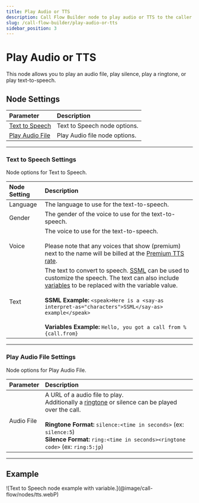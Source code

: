 ---
title: Play Audio or TTS
description: Call Flow Builder node to play audio or TTS to the caller.
slug: /call-flow-builder/play-audio-or-tts
sidebar_position: 3
---

# Play Audio or TTS

This node allows you to play an audio file, play silence, play a ringtone, or play text-to-speech.



## **Node Settings**

| Parameter                                    | Description                   |
|:---------------------------------------------|:------------------------------|
| [Text to Speech](#text-to-speech-settings)   | Text to Speech node options.  |
| [Play Audio File](#play-audio-file-settings) | Play Audio file node options. |


---

### Text to Speech Settings

Node options for Text to Speech.

| Node Setting | Description                                                                                                                                                                                                                                                                                                                                                                                                                           |
|:-------------|:--------------------------------------------------------------------------------------------------------------------------------------------------------------------------------------------------------------------------------------------------------------------------------------------------------------------------------------------------------------------------------------------------------------------------------------|
| Language     | The language to use for the text-to-speech.                                                                                                                                                                                                                                                                                                                                                                                           |
| Gender       | The gender of the voice to use for the text-to-speech.                                                                                                                                                                                                                                                                                                                                                                                |
| Voice        | The voice to use for the text-to-speech. <br /><br />Please note that any voices that show (premium) next to the name will be billed at the [Premium TTS rate](https://signalwire.com/pricing/voice).                                                                                                                                                                                                                                 |
| Text         | The text to convert to speech. [SSML](https://cloud.google.com/text-to-speech/docs/ssml) can be used to customize the speech. The text can also include [variables](/call-flow-builder/variables) to be replaced with the variable value.<br /><br />**SSML Example:** `<speak>Here is a <say-as interpret-as="characters">SSML</say-as> example</speak>`<br /><br />**Variables Example:** `Hello, you got a call from %{call.from}` |

---

### Play Audio File Settings

Node options for Play Audio File.

| Parameter  | Description                                                                                                                                                                                                                                                                                                                            |
|:-----------|:---------------------------------------------------------------------------------------------------------------------------------------------------------------------------------------------------------------------------------------------------------------------------------------------------------------------------------------|
| Audio File | A URL of a audio file to play.<br />Additionally a [ringtone](/sdks/reference/realtime-sdk/voice/types#ringtonename) or silence can be played over the call.<br /><br />**Ringtone Format:** `silence:<time in seconds>` (ex: `silence:5`)<br />**Silence Format:** `ring:<time in seconds><ringtone code>` (ex: `ring:5:jp`) |

---

## Example

<Frame caption="Text to Speech node example with variable" ogImage>
![Text to Speech node example with variable.](@image/call-flow/nodes/tts.webP)
</Frame>